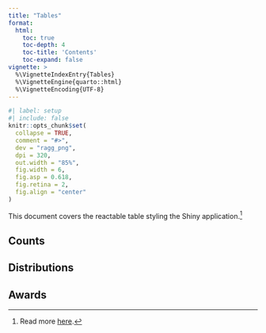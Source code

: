 ```yaml
---
title: "Tables"
format: 
  html:
    toc: true
    toc-depth: 4
    toc-title: 'Contents'
    toc-expand: false
vignette: >
  %\VignetteIndexEntry{Tables}
  %\VignetteEngine{quarto::html}
  %\VignetteEncoding{UTF-8}
---
```



```r
#| label: setup
#| include: false
knitr::opts_chunk$set(
  collapse = TRUE,
  comment = "#>",
  dev = "ragg_png",
  dpi = 320, 
  out.width = "85%",
  fig.width = 6,
  fig.asp = 0.618,
  fig.retina = 2,
  fig.align = "center"
)
```

This document covers the reactable table styling the Shiny application.[^table-style-ref]

## Counts

## Distributions 

## Awards

[^table-style-ref]: Read more [here](https://glin.github.io/reactable/articles/examples.html#conditional-styling).